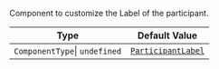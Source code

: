 Component to customize the Label of the participant.

| Type                          | Default Value                                                                                                                                                          |
| ----------------------------- | ---------------------------------------------------------------------------------------------------------------------------------------------------------------------- |
| `ComponentType`\| `undefined` | [`ParticipantLabel`](https://github.com/GetStream/stream-video-js/blob/main/packages/react-native-sdk/src/components/Participant/ParticipantView/ParticipantLabel.tsx) |
